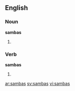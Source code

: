 ==English==

===Noun===
'''sambas'''

# {{plural of|[[samba]]}}

===Verb===
'''sambas'''

# {{third-person singular of|[[samba]]}}

[[ar:sambas]]
[[sv:sambas]]
[[vi:sambas]]